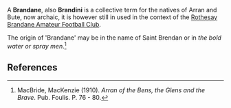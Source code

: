 A '''Brandane''', also '''Brandini''' is a collective term for the natives of Arran and Bute, now archaic, it is however still in used in the context of the [[Rothesay Brandane F.C.|Rothesay Brandane Amateur Football Club]].

The origin of 'Brandane' may be in the name of Saint Brendan or in ''the bold water or spray men''.<ref name="MacBride">MacBride, MacKenzie (1910). ''Arran of the Bens, the Glens and the Brave''. Pub. Foulis. P. 76 - 80.</ref>

== References ==
{{reflist}}
